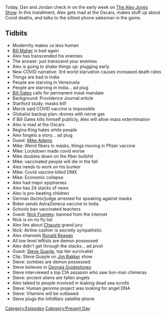 {{DEFAULTSORT:
    #_EPISODE_0553:April 26-27, 2021
}}{{Episode
    | title             = April 26-27, 2021
    | caption           = Listen to this episode on [https://knowledgefight.libsyn.com/553-april-26-27-2021 Libsyn] [https://open.spotify.com/episode/18Jr7mCDiaRxcKiHLOKAWJ Spotify], Read the [[Transcript/553: April 26-27, 2021|Unofficial Transcript]]
    | episodeNumber     = 553
    | length            = 01:52:03
    | airDate           = April 30, 2021
    | coverageStartDate = April 26, 2021
    | coverageEndDate   = April 27, 2021
    | episodeType       = [[:Category:Present Day|Present Day]]
    | appearance        = [[Bill Gates]], [[Regina King]], [[Mike Adams]], [[DMX]], [[Nick Fuentes]], [[Derek Chauvin]], [[Steve Quayle]]
    | oocDrop           = And now, here come the sex robots; I know major cattlemen
    | previousEpisode   = [[552: May 6, 2003]]
    | nextEpisode       = [[554: April 30, 2021]]
}}

{{Stub}}

Today, Dan and Jordan check in on the early week on [[The Alex Jones Show]]. In this installment, Alex gets mad at the Oscars, makes stuff up about Covid deaths, and talks to the silliest phone salesman in the game.

==Tidbits==

*Modernity makes us less human
*[[Bill Maher]] is bad again
*Alex has transcended his enemies
*The answer: just transcend your enemies
*Alex is going to shake things up: plugging early
*New COVID narrative: 3rd world starvation causes increased death rates
*Things are bad in India
*People are starving in Venezuela
*People are starving in India... ad plug
*[[Bill Gates]] calls for permanent mask mandate
*Background: Providence Journal article
*Stanford study: masks kill!
*Merck said COVID vaccine is impossible
*Globalist backup plan: drones with nerve gas
*If Bill Gates kills himself publicly, Alex will allow mass extermination
*Alex is mad at the Oscars
*Regina King hates white people
*Alex forgets a story... ad plug
*Guest: [[Mike Adams]]
*Mike: Weird fibers in masks, things moving in Pfizer vaccine
*Mike: Lockdown made covid worse
*Mike doubles down on the fiber bullshit
*Mike: vaccinated people will die in the fall
*Alex needs to work on his bunker
*Mike: Covid vaccine killed DMX
*Mike: Economic collapse
*Alex had major epiphanies
*Alex has 24 stacks of news
*Alex is pro-beating children
*German doctor/judge arrested for speaking against masks
*Biden sends AstraZeneca vaccine to India
*Schools ban vaccinated teachers
*Guest: [[Nick Fuentes]]: banned from the internet
*Nick is on no fly list
*Alex lies about [[Derek Chauvin|Chauvin]] grand jury
*Nick: Airline cashier is secretly sympathetic
*Alex channels [[Ronald Reagan]]
*All low level leftists are demon possessed
*Alex didn't get through the stacks... ad pivot
*Guest: [[Steve Quayle]], top tier survivalist
*Clip: Steve Quayle on [[Jim Bakker]] show
*Steve: zombies are demon possessed
*Steve believes in [[Georgia Guidestones]]
*Steve interviewed a top CIA assassin who saw lion-man chimeras
*Steve: ancient aliens are fallen angels
*Alex talked to people involved in leaking dead sea scrolls
*Steve: Human genome project was looking for angel DNA
*Steve: Vitamins will be outlawed
*Steve plugs the InfoWars satellite phone

[[Category:Episodes]]
[[Category:Present Day]]
